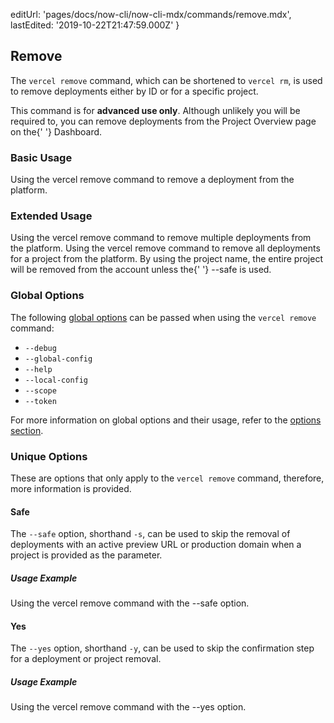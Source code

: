 
  editUrl: 'pages/docs/now-cli/now-cli-mdx/commands/remove.mdx',
  lastEdited: '2019-10-22T21:47:59.000Z'
}

## Remove

The `vercel remove` command, which can be shortened to `vercel rm`, is used to remove deployments either by ID or for a specific project.

<Note type="warning">
  This command is for <b>advanced use only</b>. Although unlikely you will be
  required to, you can remove deployments from the Project Overview page on the{' '}
  <OrgName /> Dashboard.
</Note>

### Basic Usage

<Snippet dark text="vercel remove [deployment-url]" />
<Caption>Using the <InlineCode>vercel remove</InlineCode> command to remove a deployment from the <ProductName /> platform.</Caption>

### Extended Usage

<Snippet dark text="vercel remove [deployment-url-1 deployment-url-2]" />
<Caption>Using the <InlineCode>vercel remove</InlineCode> command to remove multiple deployments from the <ProductName /> platform.</Caption>

<Snippet dark text="vercel remove [project-name]" />
<Caption>Using the <InlineCode>vercel remove</InlineCode> command to remove all deployments for a project from the <ProductName /> platform.</Caption>

<Note type="warning">
  By using the <Link href="/docs/v2/platform/projects/">project name</Link>, the
  entire project will be removed from the account unless the{' '}
  <InlineCode>--safe</InlineCode> is used.
</Note>

### Global Options

The following [global options](#options) can be passed when using the `vercel remove` command:

- `--debug`
- `--global-config`
- `--help`
- `--local-config`
- `--scope`
- `--token`

For more information on global options and their usage, refer to the [options section](#options).

### Unique Options

These are options that only apply to the `vercel remove` command, therefore, more information is provided.

#### Safe

The `--safe` option, shorthand `-s`, can be used to skip the removal of deployments with an active preview URL or production domain when a project is provided as the parameter.

##### Usage Example

<Snippet dark text="vercel remove my-project --safe" />
<Caption>Using the <InlineCode>vercel remove</InlineCode> command with the <InlineCode>--safe</InlineCode> option.</Caption>

#### Yes

The `--yes` option, shorthand `-y`, can be used to skip the confirmation step for a deployment or project removal.

##### Usage Example

<Snippet dark text="vercel remove my-deployment.com --yes" />
<Caption>Using the <InlineCode>vercel remove</InlineCode> command with the <InlineCode>--yes</InlineCode> option.</Caption>
